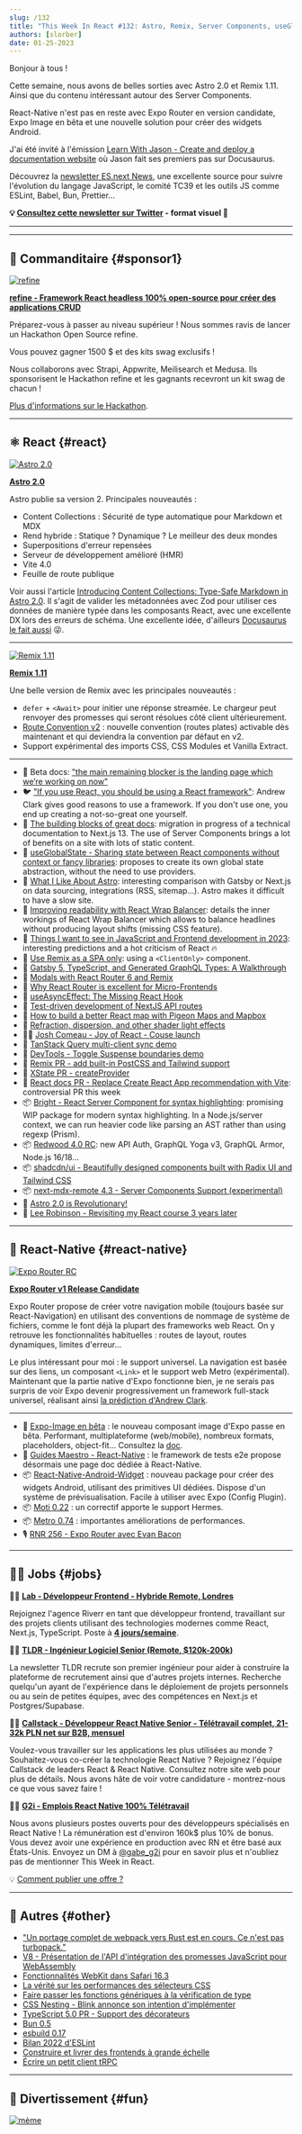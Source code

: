 ```yaml
---
slug: /132
title: "This Week In React #132: Astro, Remix, Server Components, useGlobalState, Next.js, Redwood, Expo Router, Expo Image, Android Widgets..."
authors: [slorber]
date: 01-25-2023
---
```


Bonjour à tous !

Cette semaine, nous avons de belles sorties avec Astro 2.0 et Remix 1.11. Ainsi que du contenu intéressant autour des Server Components.

React-Native n'est pas en reste avec Expo Router en version candidate, Expo Image en bêta et une nouvelle solution pour créer des widgets Android.

J'ai été invité à l'émission [Learn With Jason - Create and deploy a documentation website](https://www.learnwithjason.dev/create-and-deploy-a-documentation-website?utm_source=thisweekinreact) où Jason fait ses premiers pas sur Docusaurus.

Découvrez la [newsletter ES.next News](https://esnextnews.com/?utm_source=thisweekinreact), une excellente source pour suivre l'évolution du langage JavaScript, le comité TC39 et les outils JS comme ESLint, Babel, Bun, Prettier...

<!-- truncate -->

**💡 [Consultez cette newsletter sur Twitter](https://slo.im/thread) - format visuel 🎨**

---


<Support />

---

## 💸 Commanditaire {#sponsor1}

[![refine](/emails/issues/132/refine.png)](https://github.com/refinedev/refine)

[**refine - Framework React headless 100% open-source pour créer des applications CRUD**](https://github.com/refinedev/refine)

Préparez-vous à passer au niveau supérieur ! Nous sommes ravis de lancer un Hackathon Open Source refine.

Vous pouvez gagner 1500 $ et des kits swag exclusifs !

Nous collaborons avec Strapi, Appwrite, Meilisearch et Medusa. Ils sponsorisent le Hackathon refine et les gagnants recevront un kit swag de chacun !

[Plus d'informations sur le Hackathon](https://refine.dev/blog/refine-hackathon/).

---

## ⚛️ React {#react}

[![Astro 2.0](/emails/issues/132/astro2.jpg)](https://astro.build/blog/astro-2/)

**[Astro 2.0](https://astro.build/blog/astro-2/)**

Astro publie sa version 2. Principales nouveautés :

- Content Collections : Sécurité de type automatique pour Markdown et MDX
- Rend hybride : Statique ? Dynamique ? Le meilleur des deux mondes
- Superpositions d'erreur repensées
- Serveur de développement amélioré (HMR)
- Vite 4.0
- Feuille de route publique

Voir aussi l'article [Introducing Content Collections: Type-Safe Markdown in Astro 2.0](https://astro.build/blog/introducing-content-collections/). Il s'agit de valider les métadonnées avec Zod pour utiliser ces données de manière typée dans les composants React, avec une excellente DX lors des erreurs de schéma. Une excellente idée, d'ailleurs [Docusaurus le fait aussi](https://github.com/facebook/docusaurus/issues/4591) 😜.

---

[![Remix 1.11](/emails/issues/132/remix0.11.jpg)](https://github.com/remix-run/remix/releases/tag/remix%401.11.0)

**[Remix 1.11](https://github.com/remix-run/remix/releases/tag/remix%401.11.0)**

Une belle version de Remix avec les principales nouveautés :

- `defer` + `<Await>` pour initier une réponse streamée. Le chargeur peut renvoyer des promesses qui seront résolues côté client ultérieurement.
- [Route Convention v2](https://remix.run/docs/en/v1/file-conventions/route-files-v2) : nouvelle convention (routes plates) activable dès maintenant et qui deviendra la convention par défaut en v2.
- Support expérimental des imports CSS, CSS Modules et Vanilla Extract.

---

- 📖 Beta docs: ["the main remaining blocker is the landing page which we’re working on now"](https://twitter.com/dan_abramov/status/1617543301477060608)
- 🐦 ["If you use React, you should be using a React framework"](https://twitter.com/acdlite/status/1617611126514266112): Andrew Clark gives good reasons to use a framework. If you don't use one, you end up creating a not-so-great one yourself.
- 📜 [The building blocks of great docs](https://www.mux.com/blog/the-building-blocks-of-great-docs): migration in progress of a technical documentation to Next.js 13. The use of Server Components brings a lot of benefits on a site with lots of static content.
- 📜 [useGlobalState - Sharing state between React components without context or fancy libraries](https://yoavik.com/snippets/use-global-state): proposes to create its own global state abstraction, without the need to use providers.
- 📜 [What I Like About Astro](https://www.macarthur.me/posts/what-i-like-about-astro): interesting comparison with Gatsby or Next.js on data sourcing, integrations (RSS, sitemap...). Astro makes it difficult to have a slow site.
- 📜 [Improving readability with React Wrap Balancer](https://vercel.com/blog/react-wrap-balancer): details the inner workings of React Wrap Balancer which allows to balance headlines without producing layout shifts (missing CSS feature).
- 📜 [Things I want to see in JavaScript and Frontend development in 2023](https://paularmstrong.dev/blog/2023/01/20/javascript-and-frontend-things-to-see-in-2023/): interesting predictions and a hot criticism of React 🔥
- 📜 [Use Remix as a SPA only](https://sergiodxa.com/articles/use-remix-as-a-spa-only): using a `<ClientOnly>` component.
- 📜 [Gatsby 5, TypeScript, and Generated GraphQL Types: A Walkthrough](https://www.gatsbyjs.com/blog/gatsby-5-typescript-and-generated-graphql-types-a-walkthrough/)
- 📜 [Modals with React Router 6 and Remix](https://dev.to/infoxicator/modals-with-react-router-6-and-remix-1e35)
- 📜 [Why React Router is excellent for Micro-Frontends](https://dev.to/infoxicator/why-react-router-is-excellent-for-micro-frontends-2a21)
- 📜 [useAsyncEffect: The Missing React Hook](https://marmelab.com/blog/2023/01/11/use-async-effect-react.html)
- 📜 [Test-driven development of NextJS API routes](https://massimilianomirra.com/notes/test-driven-development-of-nextjs-api-routes)
- 📜 [How to build a better React map with Pigeon Maps and Mapbox](https://evilmartians.com/chronicles/how-to-build-a-better-react-map-with-pigeon-maps-and-mapbox)
- 📜 [Refraction, dispersion, and other shader light effects](https://blog.maximeheckel.com/posts/refraction-dispersion-and-other-shader-light-effects/)
- 🧑‍🎓 [Josh Comeau - Joy of React - Couse launch](https://twitter.com/JoshWComeau/status/1617553220242661377)
- 🎨 [TanStack Query multi-client sync demo](https://twitter.com/aryan__deora/status/1616097346558754819)
- 🎨 [DevTools - Toggle Suspense boundaries demo](https://twitter.com/delba_oliveira/status/1617205554547683328)
- 👀 [Remix PR - add built-in PostCSS and Tailwind support](https://github.com/remix-run/remix/pull/5229)
- 👀 [XState PR - createProvider](https://twitter.com/DavidKPiano/status/1617537783018422273)
- 👀 [React docs PR - Replace Create React App recommendation with Vite](https://github.com/reactjs/reactjs.org/pull/5487): controversial PR this week
- 📦 [Bright - React Server Component for syntax highlighting](https://github.com/code-hike/bright): promising WIP package for modern syntax highlighting. In a Node.js/server context, we can run heavier code like parsing an AST rather than using regexp (Prism).
- 📦 [Redwood 4.0 RC](https://twitter.com/RedwoodJS/status/1616002999729389568): new API Auth, GraphQL Yoga v3, GraphQL Armor, Node.js 16/18...
- 📦 [shadcdn/ui - Beautifully designed components built with Radix UI and Tailwind CSS](https://twitter.com/shadcn/status/1617916719242293248)
- 📦 [next-mdx-remote 4.3 - Server Components Support (experimental)](https://github.com/hashicorp/next-mdx-remote/releases/tag/v4.3.0)
- 🎥 [Astro 2.0 is Revolutionary!](https://www.youtube.com/watch?v=gi4c7fbeURc)
- 🎥 [Lee Robinson - Revisiting my React course 3 years later](https://www.youtube.com/watch?v=DQk0TWmgYXw)

<SubscribeFormEmbed />

---

## 📱 React-Native {#react-native}

[![Expo Router RC](/emails/issues/132/expo-router.jpg)](https://blog.expo.dev/announcing-the-expo-router-v1-release-candidate-c5680b88a18c)

**[Expo Router v1 Release Candidate](https://blog.expo.dev/announcing-the-expo-router-v1-release-candidate-c5680b88a18c)**

Expo Router propose de créer votre navigation mobile (toujours basée sur React-Navigation) en utilisant des conventions de nommage de système de fichiers, comme le font déjà la plupart des frameworks web React. On y retrouve les fonctionnalités habituelles : routes de layout, routes dynamiques, limites d'erreur...

Le plus intéressant pour moi : le support universel. La navigation est basée sur des liens, un composant `<Link>` et le support web Metro (expérimental). Maintenant que la partie native d'Expo fonctionne bien, je ne serais pas surpris de voir Expo devenir progressivement un framework full-stack universel, réalisant ainsi [la prédiction d'Andrew Clark](https://twitter.com/acdlite/status/1489755769876754434).

---

- 👀 [Expo-Image en bêta](https://twitter.com/JI/status/1616337848558551041) : le nouveau composant image d'Expo passe en bêta. Performant, multiplateforme (web/mobile), nombreux formats, placeholders, object-fit... Consultez la [doc](https://docs.expo.dev/versions/unversioned/sdk/image/).
- 📖 [Guides Maestro - React-Native](https://maestro.mobile.dev/platform-support/react-native) : le framework de tests e2e propose désormais une page doc dédiée à React-Native.
- 📦 [React-Native-Android-Widget](https://saleksovski.github.io/react-native-android-widget/) : nouveau package pour créer des widgets Android, utilisant des primitives UI dédiées. Dispose d'un système de prévisualisation. Facile à utiliser avec Expo (Config Plugin).
- 📦 [Moti 0.22](https://twitter.com/FernandoTheRojo/status/1616583066054545408) : un correctif apporte le support Hermes.
- 📦 [Metro 0.74](https://github.com/facebook/metro/releases/tag/v0.74.0) : importantes améliorations de performances.
- 🎙️ [RNR 256 - Expo Router avec Evan Bacon](https://reactnativeradio.com/episodes/rnr-256-expo-router-with-evan-bacon)

---

## 🧑‍💻 Jobs {#jobs}

🧑‍💼 [**Lab - Développeur Frontend - Hybride Remote, Londres**](https://4dayweek.io/remote-job/frontend-developer-lab?utm_source=newsletter&utm_medium=newsletter&utm_campaign=weekinreact)

Rejoignez l'agence Riverr en tant que développeur frontend, travaillant sur des projets clients utilisant des technologies modernes comme React, Next.js, TypeScript. Poste à [**4 jours/semaine**](https://4dayweek.io/?utm_source=newsletter&utm_medium=newsletter&utm_campaign=weekinreact).

🧑‍💼 [**TLDR - Ingénieur Logiciel Senior (Remote, $120k-200k)**](https://tldr.tech/jobs/senior-software-engineer/23?utm_source=thisweekinreact)

La newsletter TLDR recrute son premier ingénieur pour aider à construire la plateforme de recrutement ainsi que d'autres projets internes. Recherche quelqu'un ayant de l'expérience dans le déploiement de projets personnels ou au sein de petites équipes, avec des compétences en Next.js et Postgres/Supabase.

🧑‍💼 [**Callstack - Développeur React Native Senior - Télétravail complet, 21-32k PLN net sur B2B, mensuel**](https://www.callstack.com/senior-react-native-developer)

Voulez-vous travailler sur les applications les plus utilisées au monde ? Souhaitez-vous co-créer la technologie React Native ? Rejoignez l'équipe Callstack de leaders React & React Native. Consultez notre site web pour plus de détails. Nous avons hâte de voir votre candidature - montrez-nous ce que vous savez faire !

🧑‍💼 [**G2i - Emplois React Native 100% Télétravail**](https://twitter.com/gabe_g2i/status/1563204813881425926?s=20&t=ArRLC77BpRwXXCdx8fnUqw)

Nous avons plusieurs postes ouverts pour des développeurs spécialisés en React Native ! La rémunération est d'environ 160k$ plus 10% de bonus. Vous devez avoir une expérience en production avec RN et être basé aux États-Unis. Envoyez un DM à [@gabe_g2i](https://twitter.com/gabe_g2i) pour en savoir plus et n'oubliez pas de mentionner This Week in React.

💡 [Comment publier une offre ?](https://thisweekinreact.com/sponsor)

---

## 🔀 Autres {#other}

- ["Un portage complet de webpack vers Rust est en cours. Ce n'est pas turbopack."](https://twitter.com/ScriptedAlchemy/status/1617815340905553921)
- [V8 - Présentation de l'API d'intégration des promesses JavaScript pour WebAssembly](https://v8.dev/blog/jspi)
- [Fonctionnalités WebKit dans Safari 16.3](https://webkit.org/blog/13691/webkit-features-in-safari-16-3/)
- [La vérité sur les performances des sélecteurs CSS](https://blogs.windows.com/msedgedev/2023/01/17/the-truth-about-css-selector-performance/)
- [Faire passer les fonctions génériques à la vérification de type](https://type-level-typescript.com/articles/making-generic-functions-pass-type-checking)
- [CSS Nesting - Blink annonce son intention d'implémenter](https://twitter.com/sebastienlorber/status/1617882799100526595)
- [TypeScript 5.0 PR - Support des décorateurs](https://twitter.com/robpalmer2/status/1616215250055090187)
- [Bun 0.5](https://bun.sh/blog/bun-v0.5.0)
- [esbuild 0.17](https://github.com/evanw/esbuild/releases/tag/v0.17.0)
- [Bilan 2022 d'ESLint](https://eslint.org/blog/2023/01/eslint-2022-year-review/)
- [Construire et livrer des frontends à grande échelle](https://frontendmastery.com/posts/building-and-serving-frontends-at-scale/)
- [Écrire un petit client tRPC](https://trpc.io/blog/tinyrpc-client)

---

## 🤭 Divertissement {#fun}

[![mème](/emails/issues/132/meme.jpg)](https://twitter.com/fireship_dev/status/1617708616496345088)